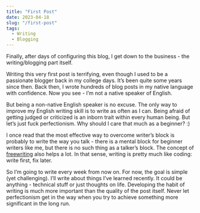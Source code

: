 ```yaml
---
title: "First Post"
date: 2023-04-18
slug: "/first-post"
tags:
  - Writing
  - Blogging
---
```


Finally, after days of configuring this blog, I get down to the business - the writing/blogging part itself. 

Writing this very first post is terrifying, even though I used to be a passionate blogger back in my college days. It’s been quite some years since then. Back then, I wrote hundreds of blog posts in my native language with confidence. Now you see - I’m not a native speaker of English.

But being a non-native English speaker is no excuse. The only way to improve my English writing skill is to write as often as I can. Being afraid of getting judged or criticized is an inborn trait within every human being. But let’s just fuck perfectionism. Why should I care that much as a beginner? :)

I once read that the most effective way to overcome writer’s block is probably to write the way you talk - there is a mental block for beginner writers like me, but there is no such thing as a talker’s block. The concept of [freewriting](https://writingprocess.mit.edu/process/step-1-generate-ideas/instructions/freewriting) also helps a lot. In that sense, writing is pretty much like coding: write first, fix later.

So I’m going to write every week from now on. For now, the goal is simple (yet challenging). I’ll write about things I’ve learned recently. It could be anything - technical stuff or just thoughts on life. Developing the habit of writing is much more important than the quality of the post itself. Never let perfectionism get in the way when you try to achieve something more significant in the long run.


